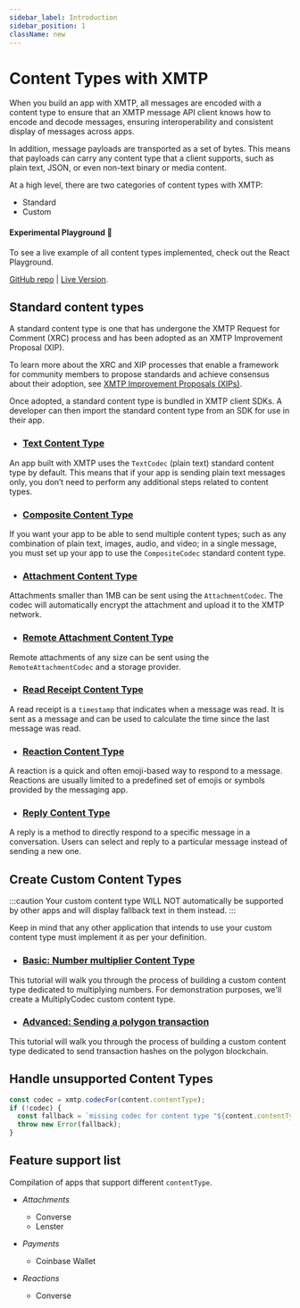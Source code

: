 ```yaml
---
sidebar_label: Introduction
sidebar_position: 1
className: new
---
```



# Content Types with XMTP

When you build an app with XMTP, all messages are encoded with a content type to ensure that an XMTP message API client knows how to encode and decode messages, ensuring interoperability and consistent display of messages across apps.

In addition, message payloads are transported as a set of bytes. This means that payloads can carry any content type that a client supports, such as plain text, JSON, or even non-text binary or media content.

At a high level, there are two categories of content types with XMTP:

- Standard
- Custom

#### Experimental Playground 🎲

To see a live example of all content types implemented, check out the React Playground.

[GitHub repo](https://github.com/xmtp/xmtp-react-playground) | [Live Version](https://xmtp.github.io/xmtp-react-playground/#/new).

## Standard content types

A standard content type is one that has undergone the XMTP Request for Comment (XRC) process and has been adopted as an XMTP Improvement Proposal (XIP).

To learn more about the XRC and XIP processes that enable a framework for community members to propose standards and achieve consensus about their adoption, see [XMTP Improvement Proposals (XIPs)](https://github.com/xmtp/XIPs#readme).

Once adopted, a standard content type is bundled in XMTP client SDKs. A developer can then import the standard content type from an SDK for use in their app.

- ### [Text Content Type](/docs/content-types/plain-text)

An app built with XMTP uses the `TextCodec` (plain text) standard content type by default. This means that if your app is sending plain text messages only, you don’t need to perform any additional steps related to content types.

- ### [Composite Content Type](/docs/content-types/composite)

If you want your app to be able to send multiple content types; such as any combination of plain text, images, audio, and video; in a single message, you must set up your app to use the `CompositeCodec` standard content type.

- ### [Attachment Content Type](/docs/content-types/attachment)

Attachments smaller than 1MB can be sent using the `AttachmentCodec`. The codec will automatically encrypt the attachment and upload it to the XMTP network.

- ### [Remote Attachment Content Type](/docs/content-types/remote-attachment)

Remote attachments of any size can be sent using the `RemoteAttachmentCodec` and a storage provider.

- ### [Read Receipt Content Type](/docs/content-types/read-receipt)

A read receipt is a `timestamp` that indicates when a message was read. It is sent as a message and can be used to calculate the time since the last message was read.

- ### [Reaction Content Type](/docs/content-types/reaction)

A reaction is a quick and often emoji-based way to respond to a message. Reactions are usually limited to a predefined set of emojis or symbols provided by the messaging app.

- ### [Reply Content Type](/docs/content-types/reply)

A reply is a method to directly respond to a specific message in a conversation. Users can select and reply to a particular message instead of sending a new one.

## Create Custom Content Types

:::caution
Your custom content type WILL NOT automatically be supported by other apps and will display fallback text in them instead.
:::

Keep in mind that any other application that intends to use your custom content type must implement it as per your definition.

- ### [Basic: Number multiplier Content Type](/docs/content-types/custom)

This tutorial will walk you through the process of building a custom content type dedicated to multiplying numbers. For demonstration purposes, we'll create a MultiplyCodec custom content type.

- ### [Advanced: Sending a polygon transaction](/docs/content-types/custom-advanced)

This tutorial will walk you through the process of building a custom content type dedicated to send transaction hashes on the polygon blockchain.

## Handle unsupported Content Types

```jsx
const codec = xmtp.codecFor(content.contentType);
if (!codec) {
  const fallback = `missing codec for content type "${content.contentType.toString()}"`;
  throw new Error(fallback);
}
```

## Feature support list

Compilation of apps that support different `contentType`.

- _Attachments_

  - Converse
  - Lenster

- _Payments_

  - Coinbase Wallet

- _Reactions_
  - Converse
